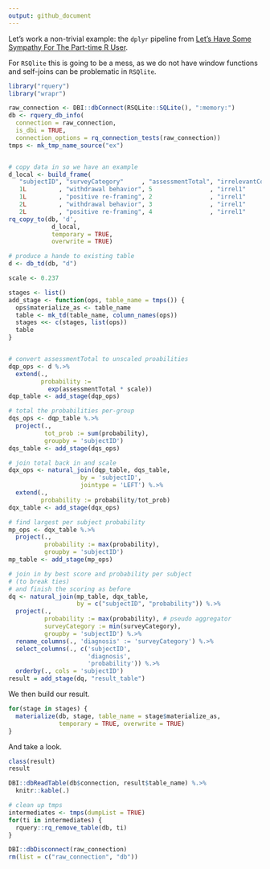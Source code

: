 ```yaml
---
output: github_document
---
```



Let's work a non-trivial example: the `dplyr` pipeline 
from [Let’s Have Some Sympathy For The Part-time R User](http://www.win-vector.com/blog/2017/08/lets-have-some-sympathy-for-the-part-time-r-user/).

For `RSQlite` this is going to be a mess, as we do not have window functions and self-joins can be problematic in `RSQlite`.



```r
library("rquery")
library("wrapr")

raw_connection <- DBI::dbConnect(RSQLite::SQLite(), ":memory:")
db <- rquery_db_info(
  connection = raw_connection,
  is_dbi = TRUE,
  connection_options = rq_connection_tests(raw_connection))
tmps <- mk_tmp_name_source("ex")


# copy data in so we have an example
d_local <- build_frame(
   "subjectID", "surveyCategory"     , "assessmentTotal", "irrelevantCol1", "irrelevantCol2" |
   1L         , "withdrawal behavior", 5                , "irrel1"        , "irrel2"         |
   1L         , "positive re-framing", 2                , "irrel1"        , "irrel2"         |
   2L         , "withdrawal behavior", 3                , "irrel1"        , "irrel2"         |
   2L         , "positive re-framing", 4                , "irrel1"        , "irrel2"         )
rq_copy_to(db, 'd',
            d_local,
            temporary = TRUE, 
            overwrite = TRUE)

# produce a hande to existing table
d <- db_td(db, "d")
```



```r
scale <- 0.237

stages <- list()
add_stage <- function(ops, table_name = tmps()) {
  ops$materialize_as <- table_name
  table <- mk_td(table_name, column_names(ops))
  stages <<- c(stages, list(ops))
  table
}


# convert assessmentTotal to unscaled proabilities
dqp_ops <- d %.>%
  extend(.,
         probability :=
           exp(assessmentTotal * scale)) 
dqp_table <- add_stage(dqp_ops)

# total the probabilities per-group
dqs_ops <- dqp_table %.>%
  project(., 
          tot_prob := sum(probability),
          groupby = 'subjectID') 
dqs_table <- add_stage(dqs_ops)

# join total back in and scale
dqx_ops <- natural_join(dqp_table, dqs_table,
                    by = 'subjectID',
                    jointype = 'LEFT') %.>%
  extend(., 
         probability := probability/tot_prob) 
dqx_table <- add_stage(dqx_ops)

# find largest per subject probability
mp_ops <- dqx_table %.>%
  project(., 
          probability := max(probability),
          groupby = 'subjectID') 
mp_table <- add_stage(mp_ops)

# join in by best score and probability per subject 
# (to break ties)
# and finish the scoring as before
dq <- natural_join(mp_table, dqx_table,
                   by = c("subjectID", "probability")) %.>%
  project(., 
          probability := max(probability), # pseudo aggregator
          surveyCategory := min(surveyCategory),
          groupby = 'subjectID') %.>%
  rename_columns(., 'diagnosis' := 'surveyCategory') %.>%
  select_columns(., c('subjectID', 
                      'diagnosis', 
                      'probability')) %.>%
  orderby(., cols = 'subjectID')
result = add_stage(dq, "result_table")
```

We then build our result.

```r
for(stage in stages) {
  materialize(db, stage, table_name = stage$materialize_as,
              temporary = TRUE, overwrite = TRUE)
}
```


And take a look.

```r
class(result)
result

DBI::dbReadTable(db$connection, result$table_name) %.>%
  knitr::kable(.)
```


```r
# clean up tmps
intermediates <- tmps(dumpList = TRUE)
for(ti in intermediates) {
  rquery::rq_remove_table(db, ti)
}

DBI::dbDisconnect(raw_connection)
rm(list = c("raw_connection", "db"))
```
